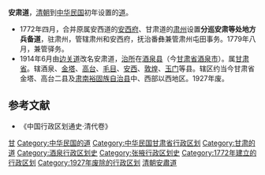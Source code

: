 '''安肃道'''，[[清朝|清朝]]到[[中华民国|中华民国]]初年设置的[[道_(行政区划)|道]]。
* 1772年四月，合并原属安西道的[[安西府|安西府]]、甘肃道的[[肃州|肃州]]设置'''分巡安肃等处地方兵备道'''，驻肃州，管辖肃州和安西府，抚治番彝兼管肃州屯田事务。1779年八月，兼管驿务。
* 1914年6月由[[边关道|边关道]]改名安肃道，[[治所|治所]]在[[酒泉县|酒泉县]]（今[[甘肃省|甘肃省]][[酒泉市|酒泉市]]）。属[[甘肅省_(中華民國)|甘肃省]]。辖酒泉、[[金塔县|金塔]]、[[高台县|高台]]、[[毛目县|毛目]]、[[安西县|安西]]、[[敦煌县|敦煌]]、[[玉门县|玉门]]等县。辖区约当今甘肃省金塔、高台二县及[[肃南裕固族自治县|肃南裕固族自治县]]中、西部以西地区。1927年废。
==参考文献==
* 《中国行政区划通史·清代卷》

{{清朝巡守道|nocat}}
{{清朝甘肃省行政區劃|nocat}}
{{北洋政府行政區劃|nocat}}
{{中华民国大陆时期行政区划小作品}}
{{DEFAULTSORT:A}}
[[Category:清朝的道|甘]]
[[Category:中华民国的道|Category:中华民国的道]]
[[Category:中华民国甘肃省行政区划|Category:中华民国甘肃省行政区划]]
[[Category:甘肃的道|Category:甘肃的道]]
[[Category:酒泉行政区划史|Category:酒泉行政区划史]]
[[Category:张掖行政区划史|Category:张掖行政区划史]]
[[Category:1772年建立的行政区划|Category:1772年建立的行政区划]]
[[Category:1927年废除的行政区划|Category:1927年废除的行政区划]]
[[Category:清朝安肅道|]]